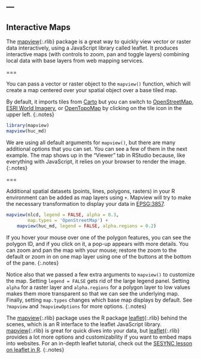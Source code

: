 ---
---

## Interactive Maps

The [mapview](){:.rlib} package is a great way to quickly view vector or 
raster data interactively, using a JavaScript library called leaflet. 
It produces interactive maps (with controls to zoom, pan and toggle
layers) combining local data with base layers from web mapping services.

===

You can pass a vector or raster object to the `mapview()` function, which will create a map
centered over your spatial object over a base tiled map.

By default, it imports tiles from [Carto](https://carto.com/help/building-maps/basemap-list/)
but you can switch to [OpenStreetMap](https://www.openstreetmap.org), 
[ESRI World Imagery](https://www.arcgis.com/home/item.html?id=10df2279f9684e4a9f6a7f08febac2a9), 
or [OpenTopoMap](https://wiki.openstreetmap.org/wiki/OpenTopoMap)
by clicking on the tile icon in the upper left.
{:.notes}

```r
library(mapview)
mapview(huc_md)
```

We are using all default arguments for `mapview()`, but there are
many additional options that you can set. You can see a few of them in the
next example.
The map shows up in the "Viewer" tab in RStudio because, like everything with
JavaScript, it relies on your browser to render the image.
{:.notes}

===

Additional spatial datasets (points, lines, polygons, rasters) in your R environment can
be added as map layers using `+`. Mapview will try to make the necessary 
transformation to display your data in [EPSG:3857](https://epsg.io/3857).

```r
mapview(nlcd, legend = FALSE, alpha = 0.3, 
        map.types = 'OpenStreetMap') +
    mapview(huc_md, legend = FALSE, alpha.regions = 0.2)
```

If you hover your mouse over one of the polygon features, you can see the polygon ID,
and if you click on it, a pop-up appears with more details. You can zoom and pan the
map with your mouse; restore the zoom to the default or zoom in on one map layer using
one of the buttons at the bottom of the pane.
{:.notes}

Notice also that we passed a few extra arguments to `mapview()` to customize the map. 
Setting `legend = FALSE` gets rid of the large legend panel. Setting
`alpha` for a raster layer and `alpha.regions` for a polygon layer to low values
makes them more transparent so that we can see the underlying map.
Finally, setting `map.types` changes which base map displays by default.
See `?mapview` and `?mapviewOptions` for more options.
{:.notes}

The [mapview](){:.rlib} package uses the R package [leaflet](){:.rlib} behind the 
scenes, which is an R interface to the leaflet JavaScript library. [mapview](){:.rlib}
is great for quick dives into your data, but [leaflet](){:.rlib} provides a lot more
options and customizability if you want to embed maps into websites. For
an in-depth leaflet tutorial, check out the 
[SESYNC lesson on leaflet in R](https://cyberhelp.sesync.org/leaflet-in-R-lesson/).
{:.notes}
